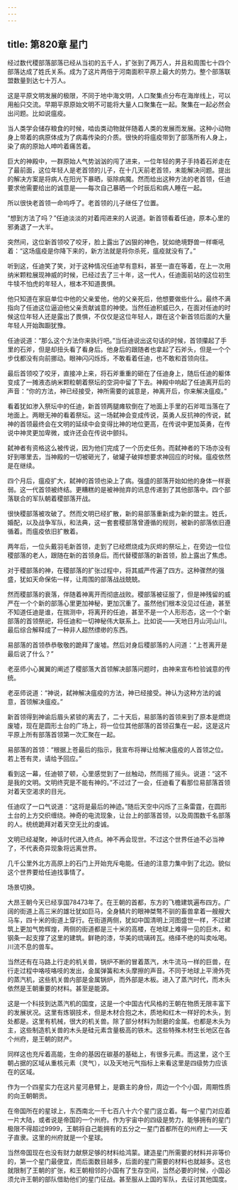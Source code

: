 ```yaml
---
---
---
```

title: 第820章 星门
---



经过数代稷部落部落已经从当初的五千人，扩张到了两万人，并且和周围七十四个部落达成了姓氏关系。成为了这片两倍于河南面积平原上最大的势力。整个部落联盟数量到达七十万人。

这是平原文明发展的极限，不同于地中海文明，人口聚集点分布在海岸线上，可以用船只交流。早期平原原始文明不可能将大量人口聚集在一起。聚集在一起必然会出问题。比如说瘟疫。

当人类学会储存粮食的时候，啮齿类动物就伴随着人类的发展而发展。这种小动物身上带着的病原体成为了病毒传染的介质。很快的将瘟疫带到了部落所有人身上，染了病的原始人呻吟着痛苦着。

巨大的神殿中，一群原始人气势汹汹的闯了进来，一位年轻的男子手持着石斧走在了最前面，这位年轻人是老首领的儿子，在十几天前老首领，未能解决问题。提出的解决方案是将病人在阳光下暴晒，驱除病魔。然而给出这种方法的老首领，任迪要求他需要给出的诚意是——每次自己暴晒一个时辰后和病人睡在一起。

所以很快老首领一命呜呼了。老首领的儿子继任了位置。

“想到方法了吗？”任迪淡淡的对着闯进来的人说道。新首领看着任迪，原本心里的邪勇退了一大半。

突然间，这位新首领咬了咬牙，脸上露出了凶狠的神色，犹如绝境野兽一样嘶吼着：“这场瘟疫是你降下来的，新方法就是将你杀死，瘟疫就没有了。”

听到这，任迪笑了笑，对于这种情况任迪早有意料，甚至一直在等着，在上一次用纳米颗粒展现神威的时候，已经过去了三十年，这一代人，任迪面前站的这位初生牛犊不怕虎的年轻人，根本不知道畏惧。

他只知道在家庭单位中他的父亲爱他，他的父亲死后，他想要做些什么。最终不满指向了任迪这位逼迫他父亲贡献诚意的神使。当然任迪积威已久，在面对任迪的时候这位年轻人还是露出了畏惧，不仅仅是这位年轻人，跟在这个新首领后面的大量年轻人开始踟蹰犹豫。

任迪说道：“那么这个方法你来执行吧。”当任迪说出这句话的时候，首领攥起了手里的石斧，但是却扭头看了看身后。他身后的跟随者也拿起了石斧头，但是一个个步伐都没有向前挪动。眼神闪闪烁烁，不敢看着任迪，也不敢和首领向往。

最后首领咬了咬牙，直接冲上来，将石斧重重的砸在了任迪身上，随后任迪的躯体变成了一摊液态纳米颗粒朝着祭坛的空洞中留了下去。神殿中响起了任迪离开后的声音：“你的方法，神已经接受，神所需要的诚意是，神离开后，你来解决瘟疫。”

看着犹如渗入祭坛中的任迪，新首领两腿瘫软倒在了地面上手里的石斧哐当落在了地面上。两眼无神的看着祭坛。这一场弑神会变成传说，英勇人反抗神的传说，弑神的首领最终会在文明的延续中会变得比神的地位更高，在传说中更加英勇，在传说中神灵更加卑微，或许还会在传说中颤抖。

弑神者有资格这么被传说，因为他们完成了一个历史任务。而弑神者的下场亦没有好到哪里去，当神殿的一切被砸光了，破罐子破摔想要求神回应的时候。瘟疫依然是在继续。

四个月后，瘟疫扩大，弑神的首领也染上了病。强盛的部落开始如他的身体一样衰弱。这一代首领被终结。更糟糕的是被神抛弃的讯息传递到了其他部落中。四个部落联合的军队朝着稷部落开战。

很快稷部落被攻破了。然而文明已经扩散，新的易部落重新成为新的盟主。姓氏，婚配，以及战争军队，和法典，这一套套稷部落曾遵循的规则，被新的部落依旧遵循着。而瘟疫依旧扩散着。

两年后，一位头戴羽毛新首领，走到了已经燃烧成为灰烬的祭坛上，在旁边一位位稷部落的老人，跟随在新的首领身后。而代替稷部落的新首领，脸上露出了焦虑。

对于稷部落的神，在稷部落的扩张过程中，将其威严传遍了四方。这种骤然的强盛，犹如天命保佑一样，让周围的部落战战兢兢。

然而稷部落的衰落，伴随着神离开而彻底战败。稷部落被征服了，但是神残留的威严在一个个新的部落心里更加神秘，更加沉重了。虽然他们根本没见过任迪，甚至不知道任迪是谁，在揣测中，将离开的任迪，甚至不是一个人形形态，这一个个新部落的首领祭祀，将任迪和一切神秘伟大联系上。比如说——天地日月山河山川。最后综合解释成了一种非人超然缥缈的东西。

易部落的首领恭恭敬敬的跪拜了废墟。然后对身后稷部落的人问道：“上苍离开是最后说了什么？”

老巫师小心翼翼的阐述了稷部落大首领解决部落问题时，由神来宣布检验诚意的传统。

老巫师说道：“神说，弑神解决瘟疫的方法，神已经接受。神认为这种方法的诚意，首领解决瘟疫。”

新首领得到神谕后眉头紧锁的离去了，二十天后，易部落的首领来到了原本是燃烧废墟，现在是圆形土台的广场上，将一位位其他部落的首领召集在一起，这是这片平原上所有部落首领第一次汇聚在一起。

易部落的首领：“根据上苍最后的指示，我宣布将禅让给解决瘟疫的人首领之位。若上苍有灵，请给予回应。”

看到这一幕，任迪顿了顿，心里感觉到了一丝触动，然而摇了摇头。说道：“这不是我的文明。文明终究是不能有神的。”不过过了一会，任迪看了看那位易部落首领对着天空渴求的目光。

任迪叹了一口气说道：“这将是最后的神迹。”随后天空中闪烁了三条雷霆，在圆形土台的上方交织缠绕。神奇的电流现象，让台上的部落首领，以及周围数千名部落的人。统统跪拜对着天空无比的虔诚。

文明已经凝聚，神话时代进入终点。神不再会现世。不过这个世界任迪不必当神了，不代表奇异现象将远离世界。

几千公里外北方高原上的石门上开始充斥电能。任迪的注意力集中到了北边。貌似这个世界要给任迪找事情了。

场景切换。

大昂王朝今天已经享国78473年了。在王朝的首都，东方的飞檐建筑遍布四方。广阔的街道上高三米的雄壮犹如巨马，全身鳞片的眼神桀骜不驯的畜兽拿着一艘艘大马车，四十米的街道上穿行。在街道两侧，犹如中国清明上河图盛世一样，不过建筑上更加气势辉煌，两侧的街道都是三十米的高楼，在地球上难得一见的巨木，和钢条一起支撑了这里的建筑。鲜艳的漆，华美的琉璃砖瓦。络绎不绝的叫卖吆喝。川流不息的兽车。

当然还有在马路上行走的机关兽，锅炉不断的冒着蒸汽，木牛流马一样的巨兽，在行走过程中咯吱咯吱的发出，金属弹簧和木头摩擦的声音。不同于地球上平滑外壳的蒸汽机，这些机关兽内部是金属锅炉，而外部是木板。进入了蒸汽时代，而木头依然是王朝重要的材料。甚至是能源。

这是一个科技到达蒸汽机的国度，这是一个中国古代风格的王朝在物质无限丰富下的发展状况。这里有炼钢技术，但是木材合抱之木，质地和红木一样好的木头，到处都是。这里有机械，很大的机关兽。除了部分材料为耐磨的金属。也都是木头为主，这些制造机关兽的木头是硅元素含量极高的铁木。这些特殊木材生长地区在各个州府，是王朝的财产。

同样这也充斥着高能，生命的基因在碳基的基础上，有很多元素。而这里，这个王朝占据的区域从重核元素（灵气），以及天地元气指标上来看这里是四级势力应该在的区域。

作为一个四星实力在这片星河悬臂上，是霸主的身份，周边一个个小国，周期性质的向王朝朝贡。

在帝国所在的星球上，东西南北一千七百八十六个星门竖立着。每一个星门对应着一片大陆，或者说是帝国的一个州府。作为宇宙中的四级是势力，能够拥有的星门极限不得超过9999，王朝将自己能拥有的五分之一星门首都所在的州府上——天子直隶。这里的州府就是一个星球。

当然帝国现在也没有财力献祭足够的材料给鸿蒙。建造星门所需要的材料并非等价的，第一个星门最便宜，而后面数目越多，后面的星门需要的材料也就越多。这也就限制了王朝的扩张，和王朝相邻的小国有了生存空间，当然必要的时候，小国必须允许王朝的部队借助他们的星门征战。甚至服从上国的军队，去征讨其他国度。